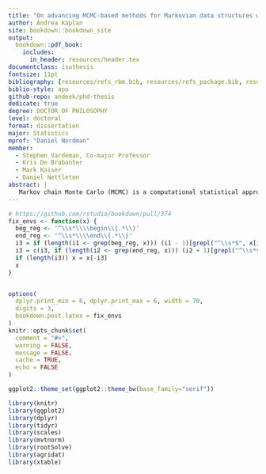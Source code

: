 ```yaml
---
title: "On advancing MCMC-based methods for Markovian data structures with applications to deep learning, simulation, and resampling"
author: Andrea Kaplan
site: bookdown::bookdown_site
output: 
  bookdown::pdf_book:
    includes:
      in_header: resources/header.tex
documentclass: isuthesis
fontsize: 11pt
bibliography: [resources/refs_rbm.bib, resources/refs_package.bib, resources/refs_conclique.bib]
biblio-style: apa
github-repo: andeek/phd-thesis
dedicate: true
degree: DOCTOR OF PHILOSOPHY
level: doctoral
format: dissertation
major: Statistics
mprof: "Daniel Nordman"
member:
  - Stephen Vardeman, Co-major Professor
  - Kris De Brabanter
  - Mark Kaiser
  - Daniel Nettleton
abstract: |
   Markov chain Monte Carlo (MCMC) is a computational statistical approach for numerically approximating distributional quantities useful for inference that might otherwise be intractable to directly calculate. A challenge with MCMC methods is developing implementations which are both statistically rigorous and computationally scalable to large data sets. This work generally aims to bridge these aspects by exploiting conditional independence, or Markov structures, in data models. Chapter \@ref(rbm-chapter) investigates the model properties and Bayesian fitting of a graph model with Markovian dependence used in deep machine learning and image classification, called a restricted Bolzmann machine (RBM), and Chapter \@ref(instab-chapter) presents a framework for describing inherent instability in a general class of models which includes RBMs. Chapters \@ref(conc-chapter) and \@ref(package-chapter) introduce a fast method for simulating data from a Markov Random Field (MRF) by exploiting conditional independence specified in the model and a flexible `R` package that implements the approach in C++.
---
```


```r
# https://github.com/rstudio/bookdown/pull/374
fix_envs <- function(x) {
  beg_reg <- '^\\s*\\\\begin\\{.*\\}'
  end_reg <- '^\\s*\\\\end\\{.*\\}'
  i3 = if (length(i1 <- grep(beg_reg, x))) (i1 - 1)[grepl("^\\s*$", x[i1 - 1])]
  i3 = c(i3, if (length(i2 <- grep(end_reg, x))) (i2 + 1)[grepl("^\\s*$", x[i2 + 1])])
  if (length(i3)) x = x[-i3]
  x
}


options(
  dplyr.print_min = 6, dplyr.print_max = 6, width = 70,
  digits = 3,
  bookdown.post.latex = fix_envs
)
knitr::opts_chunk$set(
  comment = "#>",
  warning = FALSE,
  message = FALSE,
  cache = TRUE,
  echo = FALSE
)

ggplot2::theme_set(ggplot2::theme_bw(base_family="serif"))

library(knitr)
library(ggplot2)
library(dplyr)
library(tidyr)
library(scales)
library(mvtnorm)
library(rootSolve)
library(agridat)
library(xtable)
```
